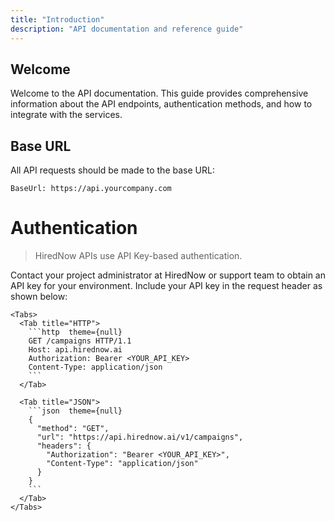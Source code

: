 ```yaml
---
title: "Introduction"
description: "API documentation and reference guide"
---
```


## Welcome

Welcome to the API documentation. This guide provides comprehensive information about the API endpoints, authentication methods, and how to integrate with the services.

## Base URL

All API requests should be made to the base URL:

```http
BaseUrl: https://api.yourcompany.com
```

# Authentication

> HiredNow APIs use API Key-based authentication.

<Steps>
  <Step title="First Step: Obtain an API Key">
    Contact your project administrator at HiredNow or support team to obtain an API key for your environment.
  </Step>

  <Step title="Second Step: Include API Key in Headers">
    Include your API key in the request header as shown below:

    <Tabs>
      <Tab title="HTTP">
        ```http  theme={null}
        GET /campaigns HTTP/1.1
        Host: api.hirednow.ai
        Authorization: Bearer <YOUR_API_KEY>
        Content-Type: application/json
        ```
      </Tab>

      <Tab title="JSON">
        ```json  theme={null}
        {
          "method": "GET",
          "url": "https://api.hirednow.ai/v1/campaigns",
          "headers": {
            "Authorization": "Bearer <YOUR_API_KEY>",
            "Content-Type": "application/json"
          }
        }
        ```
      </Tab>
    </Tabs>

  </Step>
</Steps>

